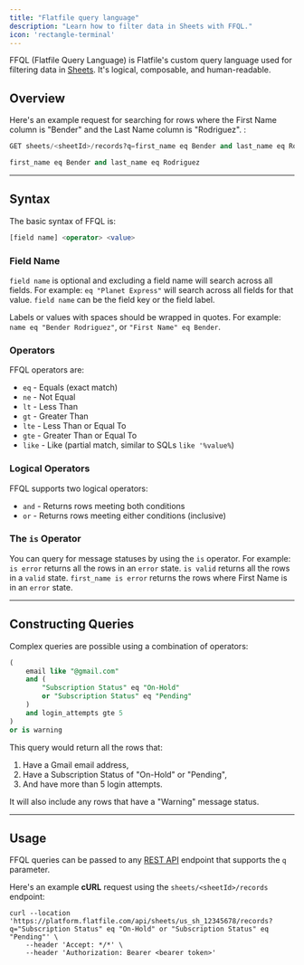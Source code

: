 ```yaml
---
title: "Flatfile query language"
description: "Learn how to filter data in Sheets with FFQL."
icon: 'rectangle-terminal'
---
```


FFQL (Flatfile Query Language) is Flatfile's custom query language used for filtering data in <Tooltip tip="A collection of fields...">[Sheets](../blueprint/overview)</Tooltip>.
It's logical, composable, and human-readable.

## Overview

Here's an example request for searching for rows where the First Name column is "Bender" and the Last Name column is "Rodriguez".
:

```sql GET sheets/<sheetId>/records request
GET sheets/<sheetId>/records?q=first_name eq Bender and last_name eq Rodriguez
```

```sql query
first_name eq Bender and last_name eq Rodriguez
```

---

## Syntax
The basic syntax of FFQL is:
```sql
[field name] <operator> <value>
```

### Field Name 

`field name` is optional and excluding a field name will search across all fields. For example: `eq "Planet Express"` will search across all fields for that value.
`field name` can be the field key or the field label. 

Labels or values with spaces should be wrapped in quotes. For example: `name eq "Bender Rodriguez"`, or `"First Name" eq Bender`. 

### Operators
FFQL operators are:

- `eq` - Equals (exact match)
- `ne` - Not Equal
- `lt` - Less Than
- `gt` - Greater Than
- `lte` - Less Than or Equal To
- `gte` - Greater Than or Equal To
- `like` - Like (partial match, similar to SQLs `like '%value%`)

### Logical Operators
FFQL supports two logical operators:

- `and` - Returns rows meeting both conditions
- `or` - Returns rows meeting either conditions (inclusive)

### The `is` Operator
You can query for message statuses by using the `is` operator. For example: `is error` returns all the rows in an `error` state. `is valid` returns all the rows in a `valid` state. `first_name is error` returns the rows where First Name is in an `error` state.

---

## Constructing Queries
Complex queries are possible using a combination of operators:

```sql
(
    email like "@gmail.com"
    and (
        "Subscription Status" eq "On-Hold" 
        or "Subscription Status" eq "Pending"
    ) 
    and login_attempts gte 5
)
or is warning
```

This query would return all the rows that:
1. Have a Gmail email address,
2. Have a Subscription Status of "On-Hold" or "Pending",
3. And have more than 5 login attempts.

<Note>It will also include any rows that have a "Warning" message status.</Note>

---

## Usage
FFQL queries can be passed to any <Tooltip tip="View API reference">[REST API](https://reference.flatfile.com/docs/api)</Tooltip> endpoint that supports the `q` parameter.

Here's an example **cURL** request using the `sheets/<sheetId>/records` endpoint:

```shell Shell / cURL
curl --location 'https://platform.flatfile.com/api/sheets/us_sh_12345678/records?q="Subscription Status" eq "On-Hold" or "Subscription Status" eq "Pending"' \
    --header 'Accept: */*' \
    --header 'Authorization: Bearer <bearer token>'
```